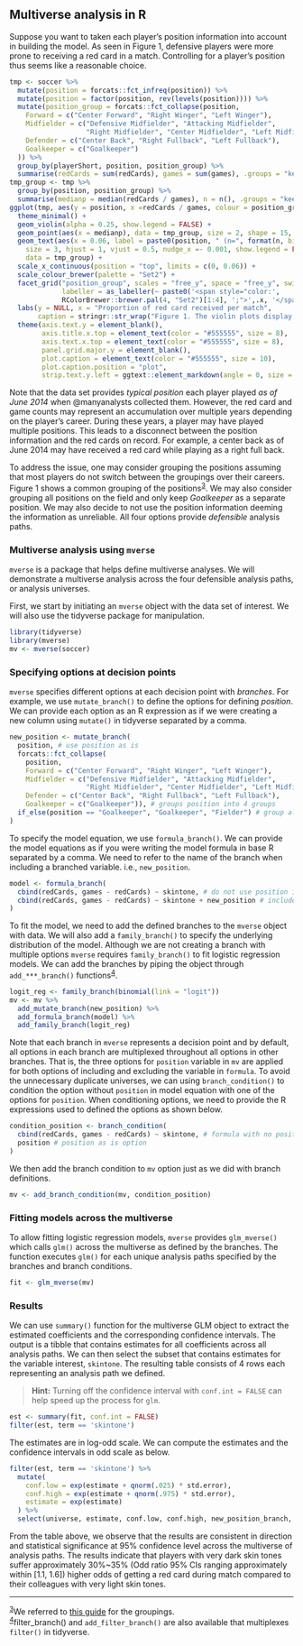 ## Multiverse analysis in R

Suppose you want to taken each player's position information into account in building the model. As seen in Figure 1, defensive players were more prone to receiving a red card in a match. Controlling for a player's position thus seems like a reasonable choice.

```r
tmp <- soccer %>%
  mutate(position = forcats::fct_infreq(position)) %>%
  mutate(position = factor(position, rev(levels(position)))) %>%
  mutate(position_group = forcats::fct_collapse(position,
    Forward = c("Center Forward", "Right Winger", "Left Winger"),
    Midfielder = c("Defensive Midfielder", "Attacking Midfielder", 
                   "Right Midfielder", "Center Midfielder", "Left Midfielder"),
    Defender = c("Center Back", "Right Fullback", "Left Fullback"),
    Goalkeeper = c("Goalkeeper")
  )) %>%
  group_by(playerShort, position, position_group) %>%
  summarise(redCards = sum(redCards), games = sum(games), .groups = "keep")
tmp_group <- tmp %>%
  group_by(position, position_group) %>%
  summarise(medianp = median(redCards / games), n = n(), .groups = "keep")
ggplot(tmp, aes(y = position, x =redCards / games, colour = position_group)) +
  theme_minimal() +
  geom_violin(alpha = 0.25, show.legend = FALSE) +
  geom_point(aes(x = medianp), data = tmp_group, size = 2, shape = 15, show.legend = FALSE) +
  geom_text(aes(x = 0.06, label = paste0(position, " (n=", format(n, big.mark = ",") , ")")),
    size = 3, hjust = 1, vjust = 0.5, nudge_x =- 0.001, show.legend = FALSE,
    data = tmp_group) +
  scale_x_continuous(position = "top", limits = c(0, 0.06)) +
  scale_colour_brewer(palette = "Set2") +
  facet_grid("position_group", scales = "free_y", space = "free_y", switch = "y",
             labeller = as_labeller(~ paste0('<span style="color:',
             RColorBrewer::brewer.pal(4, "Set2")[1:4], ';">',.x, '</span>'))) +
  labs(y = NULL, x = "Proportion of red card received per match", 
       caption = stringr::str_wrap("Figure 1. The violin plots display the distributions of each player's proportion of red cards received in a game and the squares indicate the median value for each position. They suggest that the likelihood of receiving a red card in a soccer match vary by position.", width = 90)) +
  theme(axis.text.y = element_blank(),
        axis.title.x.top = element_text(color = "#555555", size = 8),
        axis.text.x.top = element_text(color = "#555555", size = 8),
        panel.grid.major.y = element_blank(),
        plot.caption = element_text(color = "#555555", size = 10),
        plot.caption.position = "plot",
        strip.text.y.left = ggtext::element_markdown(angle = 0, size = 10))
```

Note that the data set provides _typical position_ each player played _as of June 2014_ when @manyanalysts collected them. However, the red card and game counts may represent an accumulation over multiple years depending on the player's career. During these years, a player may have played multiple positions. This leads to a disconnect between the position information and the red cards on record. For example, a center back as of June 2014 may have received a red card while playing as a right full back. 

To address the issue, one may consider grouping the positions assuming that most players do not switch between the groupings over their careers. Figure 1 shows a common grouping of the positions<sup><a href="#note3">3</a></sup>. We may also consider grouping all positions on the field and only keep _Goalkeeper_ as a separate position. We may also decide to not use the position information deeming the information as unreliable. All four options provide _defensible_ analysis paths.

### Multiverse analysis using `mverse`

`mverse` is a package that helps define multiverse analyses. We will demonstrate a multiverse analysis across the four defensible analysis paths, or analysis universes. 

First, we start by initiating an `mverse` object with the data set of interest. We will also use the tidyverse package for manipulation.

```r
library(tidyverse)
library(mverse)
mv <- mverse(soccer) 
```

### Specifying options at decision points

`mverse` specifies different options at each decision point with _branches_. For example, we use `mutate_branch()` to define the options for defining _position_. We can provide each option as an R expression as if we were creating a new column using `mutate()` in tidyverse separated by a comma.

```r
new_position <- mutate_branch(
  position, # use position as is
  forcats::fct_collapse(
    position, 
    Forward = c("Center Forward", "Right Winger", "Left Winger"), 
    Midfielder = c("Defensive Midfielder", "Attacking Midfielder", 
                   "Right Midfielder", "Center Midfielder", "Left Midfielder"), 
    Defender = c("Center Back", "Right Fullback", "Left Fullback"), 
    Goalkeeper = c("Goalkeeper")), # groups position into 4 groups
  if_else(position == "Goalkeeper", "Goalkeeper", "Fielder") # group all fielders
)
```

To specify the model equation, we use `formula_branch()`. We can provide the model equations as if you were writing the model formula in base R separated by a comma. We need to refer to the name of the branch when including a branched variable. i.e., `new_position`.

```r
model <- formula_branch(
  cbind(redCards, games - redCards) ~ skintone, # do not use position information
  cbind(redCards, games - redCards) ~ skintone + new_position # include position variable
)
```

To fit the model, we need to add the defined branches to the `mverse` object with data. We will also add a `family_branch()` to specify the underlying distribution of the model. Although we are not creating a branch with multiple options `mverse` requires `family_branch()` to fit logistic regression models. We can add the branches by piping the object through `add_***_branch()` functions<sup><a href="#note4">4</a></sup>.

```r
logit_reg <- family_branch(binomial(link = "logit"))
mv <- mv %>%
  add_mutate_branch(new_position) %>%
  add_formula_branch(model) %>%
  add_family_branch(logit_reg)
```

Note that each branch in `mverse` represents a decision point and by default, all options in each branch are multiplexed throughout all options in other branches. That is, the three options for `position` variable in `mv` are applied for both options of including and excluding the variable in `formula`. To avoid the unnecessary duplicate universes, we can using `branch_condition()` to condition the option without `position` in model equation with one of the options for `position`. When conditioning options, we need to provide the R expressions used to defined the options as shown below.

```r
condition_position <- branch_condition(
  cbind(redCards, games - redCards) ~ skintone, # formula with no position option
  position # position as is option 
)
```

We then add the branch condition to `mv` option just as we did with branch definitions.

```r
mv <- add_branch_condition(mv, condition_position)
```


### Fitting models across the multiverse

To allow fitting logistic regression models, `mverse` provides `glm_mverse()` which calls `glm()` across the multiverse as defined by the branches. The function executes `glm()` for each unique analysis paths specified by the branches and branch conditions.

```r
fit <- glm_mverse(mv)
```

### Results

We can use `summary()` function for the multiverse GLM object to extract the estimated coefficients and the corresponding confidence intervals. The output is a tibble that contains estimates for all coefficients across all analysis paths. We can then select the subset that contains estimates for the variable interest, `skintone`. The resulting table consists of 4 rows each representing an analysis path we defined. 

> **Hint:** Turning off the confidence interval with `conf.int = FALSE` can help speed up the process for `glm`.

```r
est <- summary(fit, conf.int = FALSE) 
filter(est, term == 'skintone')
```

The estimates are in log-odd scale. We can compute the estimates and the confidence intervals in odd scale as below.

```r
filter(est, term == 'skintone') %>% 
  mutate(
    conf.low = exp(estimate + qnorm(.025) * std.error),
    conf.high = exp(estimate + qnorm(.975) * std.error),
    estimate = exp(estimate)
  ) %>%
  select(universe, estimate, conf.low, conf.high, new_position_branch, model_branch)
```

From the table above, we observe that the results are consistent in direction and statistical significance at 95% confidence level across the multiverse of analysis paths. The results indicate that players with very dark skin tones suffer approximately 30%~35% (Odd ratio 95% CIs ranging approximately within [1.1, 1.6]) higher odds of getting a red card during match compared to their colleagues with very light skin tones. 

```{=html}
<hr />
<footnote id="note3"><sup><a href="#note3">3</a></sup>We referred to <a href="https://yoursoccerhome.com/soccer-positions-a-complete-and-easy-to-understand-guide/" target="_blank">this guide</a> for the groupings.</footnote>
<br /><footnote id="note4"><sup><a href="#note4">4</a></sup><coce>filter_branch()</code> and <code>add_filter_branch()</code> are also available that multiplexes <code>filter()</code> in tidyverse.</footnote>
```
